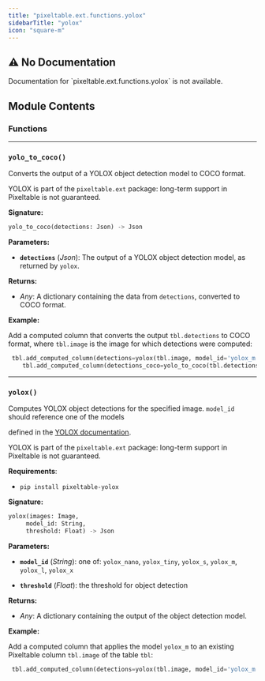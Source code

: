 ```yaml
---
title: "pixeltable.ext.functions.yolox"
sidebarTitle: "yolox"
icon: "square-m"
---
```


## ⚠️ No Documentation

<Warning>
Documentation for `pixeltable.ext.functions.yolox` is not available.
</Warning>

## Module Contents

### Functions


---

### `yolo_to_coco()`

Converts the output of a YOLOX object detection model to COCO format.


YOLOX is part of the `pixeltable.ext` package: long-term support in Pixeltable is not guaranteed.


**Signature:**

```python
yolo_to_coco(detections: Json) -> Json
```

**Parameters:**

- **`detections`** (*Json*): The output of a YOLOX object detection model, as returned by `yolox`.


**Returns:**

- *Any*: A dictionary containing the data from `detections`, converted to COCO format.



**Example:**

<Tip>

Add a computed column that converts the output `tbl.detections` to COCO format, where `tbl.image`
is the image for which detections were computed:
```python
 tbl.add_computed_column(detections=yolox(tbl.image, model_id='yolox_m', threshold=0.8))
    tbl.add_computed_column(detections_coco=yolo_to_coco(tbl.detections))
```

</Tip>


---

### `yolox()`

Computes YOLOX object detections for the specified image. `model_id` should reference one of the models


defined in the [YOLOX documentation](https://github.com/Megvii-BaseDetection/YOLOX).

YOLOX is part of the `pixeltable.ext` package: long-term support in Pixeltable is not guaranteed.

**Requirements**:

- `pip install pixeltable-yolox`


**Signature:**

```python
yolox(images: Image,
     model_id: String,
     threshold: Float) -> Json
```

**Parameters:**

- **`model_id`** (*String*): one of: `yolox_nano`, `yolox_tiny`, `yolox_s`, `yolox_m`, `yolox_l`, `yolox_x`

- **`threshold`** (*Float*): the threshold for object detection


**Returns:**

- *Any*: A dictionary containing the output of the object detection model.



**Example:**

<Tip>

Add a computed column that applies the model `yolox_m` to an existing
Pixeltable column `tbl.image` of the table `tbl`:
```python
 tbl.add_computed_column(detections=yolox(tbl.image, model_id='yolox_m', threshold=0.8))
```

</Tip>

